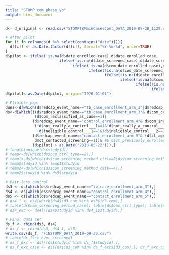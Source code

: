 ```yaml
---
title: "STOMP_com_phase_yb"
output: html_document
---
```


```r
d<- d_original <- read.csv("STOMPTBMainCasesCont_DATA_2019-09-30_1129.csv", header = TRUE)

# After pilot 
for (i in colnames(d %>% select(contains("date")))){
  d[[i]] <- as.Date.factor(d[[i]], format="%Y-%m-%d", order=TRUE)
}
d$pilot <- ifelse(!is.na(d$date_enrolled_case),d$date_enrolled_case,
                        ifelse(!is.na(d$date_screened_case),d$date_screened_case,
                              ifelse(!is.na(d$com_date_enrolled_case),d$com_date_enrolled_case,
                                     ifelse(!is.na(d$com_date_screened_case),d$com_date_screened_case,
                                            ifelse(!is.na(d$date_enrolled_ctrl),d$date_enrolled_ctrl,
                                                   ifelse(!is.na(d$com_date_enrolled_ctrl),d$com_date_enrolled_ctrl,
                                                          ifelse(!is.na(d$ct_date_enrolled),d$ct_date_enrolled,
                                                                 ifelse(!is.na(d$ct_screen_date),d$ct_screen_date,NA))))))))
d$pilot1<-as.Date(d$pilot, origin="1970-01-01")

# Eligible pop.
duns<-d[which(d$redcap_event_name=="tb_case_enrollment_arm_1"|d$redcap_event_name=="control_enrollment_arm_2"),]
ds<-d[which(((d$redcap_event_name=="tb_case_enrollment_arm_3"& d$com_caseagreed_screening==1& d$com_ineligcase_screening___0==1)|
             (d$com_reclassified_as_case==1)|
            (d$redcap_event_name=="control_enrollment_arm_4"& d$com_inelig_screening_ctrl___0==1& d$com_agreed_screening_ctrl==1& 
             (!d$not_really_a_control___1==1&!d$not_really_a_control___2==1&!d$not_really_a_control___3==1&
              !d$ineligible_control___1==1&!d$ineligible_control___2==1&!d$ineligible_control___3==1))|
            (d$redcap_event_name=="contact_enrollment_arm_5"& (d$ct_agreed_screening==1|d$ct_agreed_screening_assent==1)&
             d$ct_contacted_screening==1))& #& d$ct_previously_enrolled==0 (n=1)
            (d$pilot1 > as.Date("2018-05-22"))),]
# length(unique(ds$studyid))
# temp<-ds[which(ds$com_ctrl_type==2),]
# temp1<-ds[which(ds$com_screening_method_ctrl==2|ds$com_screening_method_ctrl==3),]
# temp$studyid %in% temp1$studyid
# temp2<-ds[which(ds$com_screening_method_case==4),]
# temp2$studyid %in% ds5$studyid

# Pair-less control
ds3 <- ds[which(ds$redcap_event_name=="tb_case_enrollment_arm_3"),]
ds4 <- ds[which(ds$redcap_event_name=="control_enrollment_arm_4"),]
ds5 <- ds[which(ds$redcap_event_name=="contact_enrollment_arm_5"),]
# ds4_1 <- ds4[which(ds4$id3_com %in% ds3$id3_com),]
# table(ds$com_screening_method_case); table(ds$com_ctrl_type); table(ds$com_screening_method_ctrl)
# ds4_exc <- ds4[!(ds4$studyid %in% ds4_1$studyid),]

# Final data set
ds_f <- rbind(ds3, ds4)
# ds_f <- rbind(ds3, ds4_1, ds5)
write.csv(ds_f, "FINSTOMP_DATA_2019-09-30.csv")
# table(ds_f$ct_ever_screened)
# ds_f_exc <- ds[!(ds$studyid %in% ds_f$studyid),]; 
# ds_f_exc_case <- ds[(ds$id3_com %in% ds_f_exc$id3_com),]; ds_f_exc_case$id3_com
```

